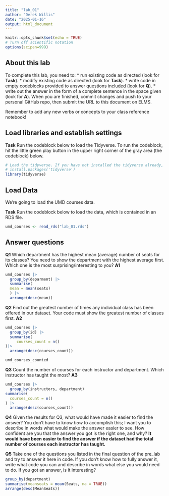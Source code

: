 ```yaml
---
title: "lab_01"
author: "Derek Willis"
date: "2025-01-16"
output: html_document
---
```


```r
knitr::opts_chunk$set(echo = TRUE)
# Turn off scientific notation
options(scipen=999)
```

## About this lab

To complete this lab, you need to: \* run existing code as directed (look for **Task**). \* modify existing code as directed (look for **Task**). \* write code in empty codeblocks provided to answer questions included (look for **Q**). \* write out the answer in the form of a complete sentence in the space given (look for **A**). When you are finished, commit changes and push to your personal GitHub repo, then submit the URL to this document on ELMS.

Remember to add any new verbs or concepts to your class reference notebook!

## Load libraries and establish settings

**Task** Run the codeblock below to load the Tidyverse. To run the codeblock, hit the little green play button in the upper right corner of the gray area (the codeblock) below.

```r
# Load the tidyverse. If you have not installed the tidyverse already, remove the # from the next line and run it first.  
# install.packages('tidyverse')
library(tidyverse)
```

## Load Data

We're going to load the UMD courses data.

**Task** Run the codeblock below to load the data, which is contained in an RDS file.

```r
umd_courses <- read_rds("lab_01.rds")
```

## Answer questions

**Q1** Which department has the highest mean (average) number of seats for its classes? You need to show the department with the highest average first. Which one is the most surprising/interesting to you? **A1**

```r
umd_courses |>
  group_by(deparment) |>
  summarise(
  mean = mean(seats)
  ) |>
  arrange(desc(mean))
```

**Q2** Find out the greatest number of times any individual class has been offered in our dataset. Your code must show the greatest number of classes first.
**A2**

```r
umd_courses |>
  group_by(id) |>
  summarise(
     courses_count = n()
)|>
  arrange(desc(courses_count))

umd_courses_counted
```

**Q3** Count the number of courses for each instructor and department. Which instructor has taught the most?
**A3**

```r
umd_courses |>
  group_by(instructors, department)
summarise(
  courses_count = n()
) |>
  arrange(desc(courses_count))

```

**Q4** Given the results for Q3, what would have made it easier to find the answer? You don't have to know *how* to accomplish this; I want you to describe in words what would make the answer easier to see. How confident are you that the answer you got is the right one, and why? 
**It would have been easier to find the answer if the dataset had the total number of courses each instructor has taught.**

**Q5** Take one of the questions you listed in the final question of the pre_lab and try to answer it here in code. If you don't know how to fully answer it, write what code you can and describe in words what else you would need to do. If you got an answer, is it interesting? 

```r
group_by(department)
summarise(meanseats = mean(Seats, na = TRUE))
arrange(desc(MeanSeats))
```
